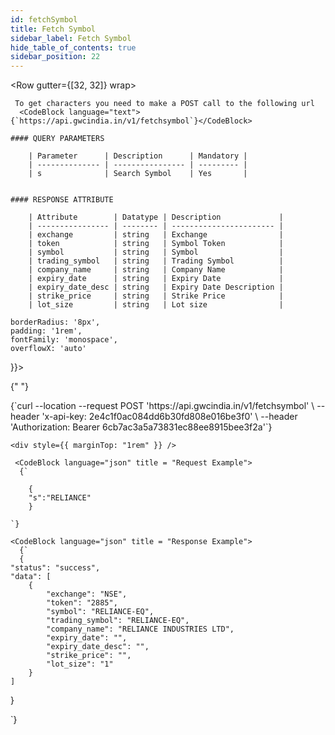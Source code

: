 ```yaml
---
id: fetchSymbol
title: Fetch Symbol
sidebar_label: Fetch Symbol
hide_table_of_contents: true
sidebar_position: 22
---
```



<Row gutter={[32, 32]} wrap>
  <Col xs={24} md={12}>
    
     To get characters you need to make a POST call to the following url 
      <CodeBlock language="text">{`https://api.gwcindia.in/v1/fetchsymbol`}</CodeBlock>

    #### QUERY PARAMETERS

        | Parameter      | Description      | Mandatory |
        | -------------- | ---------------- | --------- |
        | s              | Search Symbol    | Yes       |


    #### RESPONSE ATTRIBUTE

        | Attribute        | Datatype | Description             |
        | ---------------- | -------- | ----------------------- |
        | exchange         | string   | Exchange                |
        | token            | string   | Symbol Token            |
        | symbol           | string   | Symbol                  |
        | trading_symbol   | string   | Trading Symbol          |
        | company_name     | string   | Company Name            |
        | expiry_date      | string   | Expiry Date             |
        | expiry_date_desc | string   | Expiry Date Description |
        | strike_price     | string   | Strike Price            |
        | lot_size         | string   | Lot size                |

  </Col>

  <Col xs={24} md={12} lg = {12} style={{
  
    borderRadius: '8px',
    padding: '1rem',
    fontFamily: 'monospace',
    overflowX: 'auto'
  }}>

{" "}

<CodeBlock language="bash" title="curl / cURL">
  {`curl --location --request POST 'https://api.gwcindia.in/v1/fetchsymbol' \
--header 'x-api-key: 2e4c1f0ac084dd6b30fd808e016be3f0' \
--header 'Authorization: Bearer 6cb7ac3a5a73831ec88ee8915bee3f2a'`}
</CodeBlock>

    <div style={{ marginTop: "1rem" }} />

     <CodeBlock language="json" title = "Request Example">
      {`

        {
        "s":"RELIANCE"
        }

    `}

</CodeBlock>

    <CodeBlock language="json" title = "Response Example">
      {`
      {
    "status": "success",
    "data": [
        {
            "exchange": "NSE",
            "token": "2885",
            "symbol": "RELIANCE-EQ",
            "trading_symbol": "RELIANCE-EQ",
            "company_name": "RELIANCE INDUSTRIES LTD",
            "expiry_date": "",
            "expiry_date_desc": "",
            "strike_price": "",
            "lot_size": "1"
        }
    ]

}

`}

</CodeBlock>

  </Col>
</Row>
